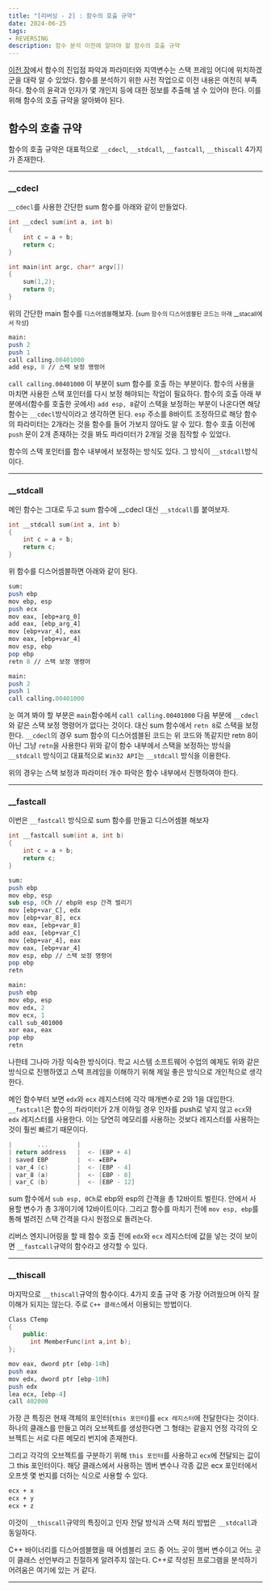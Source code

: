 ```yaml
---
title: "[리버싱 - 2] : 함수의 호출 규약"
date: 2024-06-25
tags:
- REVERSING
description: 함수 분석 이전에 알아야 할 함수의 호출 규약
---
```


[이전 장](http://localhost:3002/blog/post-04)에서 함수의 진입점 파악과 파라미터와 지역변수는 스택 프레임 어디에 위치하겠군을 대략 알 수 있었다.
함수를 분석하기 위한 사전 작업으로 이전 내용은 여전히 부족하다. 함수의 윤곽과 인자가 몇 개인지 등에 대한 정보를 추출해 낼 수 있어야 한다. 이를 위해 함수의
호출 규약을 알아봐야 된다.

## 함수의 호출 규약
함수의 호출 규약은 대표적으로 `__cdecl`, `__stdcall`, `__fastcall`, `__thiscall` 4가지가 존재한다.
***
### __cdecl
`__cdecl`를 사용한 간단한 sum 함수를 아래와 같이 만들었다.
```c
int __cdecl sum(int a, int b)
{
    int c = a + b;
    return c;
}

int main(int argc, char* argv[])
{
    sum(1,2);
    return 0;
}
```
위의 간단한 main 함수를 `디스어셈블`해보자.
(<small>sum 함수의 디스어셈블된 코드는 아래 __stacall에서 작성</small>)
```perl
main:
push 2
push 1
call calling.00401000
add esp, 8 // 스택 보정 명령어
```

`call calling.00401000` 이 부분이 sum 함수를 호출 하는 부분이다. 함수의 사용을 마치면 사용한 스택 포인터를 다시 보정 해야되는 작업이 필요하다.
함수의 호출 아래 부분에서(함수를 호출한 곳에서) `add esp, 8`같이 스택을 보정하는 부분이 나온다면 해당 함수는 `__cdecl`방식이라고 생각하면 된다.
`esp` 주소를 8바이트 조정하므로 해당 함수의 파라미터는 2개라는 것을 함수를 들어 가보지 않아도 알 수 있다. 함수 호출 이전에 `push` 문이 2개 존재하는 것을 봐도 파라미터가 2개일 것을 짐작할 수 있었다.

함수의 스택 포인터를 함수 내부에서 보정하는 방식도 있다. 그 방식이 `__stdcall`방식이다.
***
### __stdcall
메인 함수는 그대로 두고 sum 함수에 __cdecl 대신 `__stdcall`를 붙여보자.
```c
int __stdcall sum(int a, int b)
{
    int c = a + b;
    return c;
}
```
위 함수를 디스어셈블하면 아래와 같이 된다.
```perl
sum: 
push ebp
mov ebp, esp
push ecx
mov eax, [ebp+arg_0]
add eax, [ebp_arg_4]
mov [ebp+var_4], eax
mov eax, [ebp+var_4]
mov esp, ebp
pop ebp
retn 8 // 스택 보정 명령어
```
```perl
main:
push 2
push 1
call calling.00401000
```
눈 여겨 봐야 할 부분은 `main`함수에서 `call calling.00401000` 다음 부분에 `__cdecl`와 같은 스택 보정 명령어가 없다는 것이다.
대신 sum 함수에서 `retn 8`로 스택을 보정한다. `__cdecl`의 경우 sum 함수의 디스어셈블된 코드는 위 코드와 똑같지만 retn 8이 아닌 그냥 `retn`을 사용한다 위와 같이 함수 내부에서 스택을 보정하는 방식을 `__stdcall` 방식이고 대표적으로 `Win32 API`는 `__stdcall` 방식을 이용한다.

위의 경우는 스택 보정과 파라미터 개수 파악은 함수 내부에서 진행하여야 한다.
***
### __fastcall
이번은 `__fastcall` 방식으로 sum 함수를 만들고 디스어셈블 해보자
```c
int __fastcall sum(int a, int b)
{
    int c = a + b;
    return c;
}
```
```perl
sum: 
push ebp
mov ebp, esp
sub esp, 0Ch // ebp와 esp 간격 벌리기
mov [ebp+var_C], edx
mov [ebp+var_8], ecx
mov eax, [ebp+var_8]
add eax, [ebp+var_C]
mov [ebp+var_4], eax
mov eax, [ebp+var_4]
mov esp, ebp // 스택 보정 명령어
pop ebp
retn
```
```perl
main:
push ebp
mov ebp, esp
mov edx, 2
mov ecx, 1
call sub_401000
xor eax, eax
pop ebp
retn
```
나한테 그나마 가장 익숙한 방식이다. 학교 시스템 소프트웨어 수업의 예제도 위와 같은 방식으로 진행하였고 스택 프레임을 이해하기 위해
제일 좋은 방식으로 개인적으로 생각한다.

메인 함수부터 보면 `edx`와 `ecx` 레지스터에 각각 매개변수로 2와 1을 대입한다. `__fastcall`은 함수의 파라미터가 2개 이하일 경우
인자를 push로 넣지 않고 `ecx`와 `edx` 레지스터를 사용한다. 이는 당연히 메모리를 사용하는 것보다 레지스터를 사용하는 것이 훨씬 빠르기 때문이다.

```kotlin
|       ...        |
| return address   |  <- [EBP + 4]
| saved EBP        |  <- ★EBP★
| var_4 (c)        |  <- [EBP - 4]
| var_8 (a)        |  <- [EBP - 8]
| var_C (b)        |  <- [EBP - 12]
```
sum 함수에서 `sub esp, 0Ch`로 ebp와 esp의 간격을 총 12바이트 벌린다. 안에서 사용할 변수가 총 3개이기에 12바이트이다. 그리고 함수를 마치기 전에
`mov esp, ebp`를 통해 벌려진 스택 간격을 다시 원점으로 돌려논다. 


리버스 엔지니어링을 할 때 함수 호출 전에 `edx`와 `ecx` 레지스터에 값을 넣는 것이 보이면
`__fastcall`규약의 함수라고 생각할 수 있다.
***
### __thiscall
마지막으로 `__thiscall`규약의 함수이다. 4가지 호출 규약 중 가장 어려웠으며 아직 잘 이해가 되지는 않는다.
주로 `C++ 클래스`에서 이용되는 방법이다.

```cpp
Class CTemp
{
    public:
      int MemberFunc(int a,int b);
};
```
```perl
mov eax, dword ptr [ebp-14h]
push eax
mov edx, dword ptr [ebp-10h]
push edx
lea ecx, [ebp-4]
call 402000
```
가장 큰 특징은 현재 객체의 포인터(`this 포인터`)를 `ecx 레지스터`에 전달한다는 것이다. 하나의 클래스를 만들고 여러 오브젝트를 생성한다면 
그 형태는 같을지 언정 각각의 오브젝트는 서로 다른 메모리 번지에 존재한다. 

그리고 각각의 오브젝트를 구분하기 위해 `this 포인터`를 사용하고 
`ecx`에 전달되는 값이 그 this 포인터이다. 해당 클래스에서 사용하는 멤버 변수나 각종 값은 ecx 포인터에서 오프셋 몇 번지를 더하는 식으로 사용할 수 있다.
```perl
ecx + x
ecx + y
ecx + z
```

이것이 `__thiscall`규약의 특징이고 인자 전달 방식과 스택 처리 방법은 `__stdcall`과 동일하다. 

C++ 바이너리를 디스어셈블했을 때 어셈블리 코드 중 어느 곳이 멤버 변수이고 어느 곳이 클래스 선언부라고 친절하게 알려주지 않는다.
C++로 작성된 프로그램을 분석하기 어려움은 여기에 있는 거 같다.
***